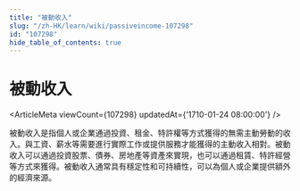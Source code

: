 ```yaml
---
title: "被動收入"
slug: "/zh-HK/learn/wiki/passiveincome-107298"
id: "107298"
hide_table_of_contents: true
---
```



# 被動收入

<ArticleMeta viewCount={107298} updatedAt={'1710-01-24 08:00:00'} />

被動收入是指個人或企業通過投資、租金、特許權等方式獲得的無需主動勞動的收入。與工資、薪水等需要進行實際工作或提供服務才能獲得的主動收入相對。被動收入可以通過投資股票、債券、房地產等資產來實現，也可以通過租賃、特許經營等方式來獲得。被動收入通常具有穩定性和可持續性，可以為個人或企業提供額外的經濟來源。
